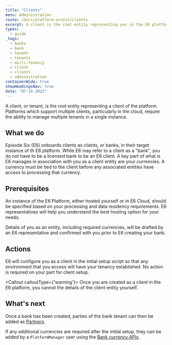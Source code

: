 ```yaml
---
title: "Clients"
menu: Administration
route: /docs/platform-access/clients
excerpt: A client is the root entity representing you in the E6 platform.
types: 
  - guide
_tags:
  - banks
  - bank
  - tenant
  - tenants
  - multi-tenancy
  - client
  - clients
  - administration
containerWide: true
showHeadingsNav: true
date: "07-15-2022"
---
```


A client, or tenant, is the root entity representing a client of the platform. Platforms which support multiple clients, particularly in the cloud, require the ability to manage multiple tenants in a single instance.

## What we do

Episode Six (E6) onboards clients as clients, or banks, in their target instance of th E6 platform. While E6 may refer to a client as a "bank", you do not have to be a licensed bank to be an E6 client. A key part of what is E6 manages in association with you as a client entity are your currencies. A currency must be tied to the client before any associated entities have access to processing that currency.

## Prerequisites

An instance of the E6 Platform, either hosted yourself or in E6 Cloud, should be specified based on your processing and data residency requirements. E6 representatives will help you understand the best hosting option for your needs.

Details of you as an entity, including required currencies, will be drafted by an E6 representative and confirmed with you prior to E6 creating your bank.

## Actions

E6 will configure you as a client in the initial setup script so that any environment that you access will have your tenancy established. No action is required on your part for client setup.

<Callout calloutType={'warning'}>
    Once you are created as a client in the E6 platform, you cannot the details of the client entity yourself.
</Callout>

## What's next

Once a bank has been created, parties of the bank tenant can then be added as [Partners](/docs/platform-access/partners).

If any additional currencies are required after the initial setup, they can be added by a `PlatformManager` user using the [Bank currency APIs](/tech-specs/banks/bank-currencies).
